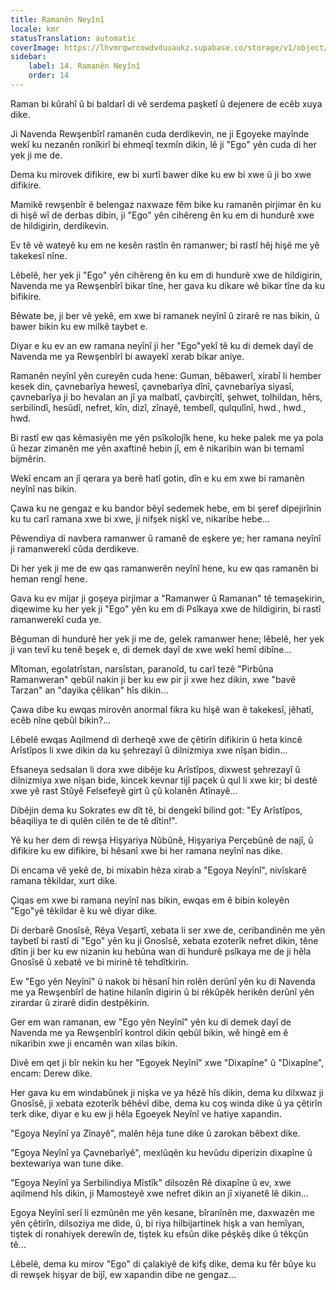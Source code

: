 ```yaml
---
title: Ramanên Neyînî
locale: kmr
statusTranslation: automatic
coverImage: https://lhvmrqwrcowdvduuaukz.supabase.co/storage/v1/object/public/strapi-uploads/small_cover-tratado-de-psicologia-revolucionaria.webp-5e15e1cec4e0ebebcde5d7fc7565d8fd.webp
sidebar:
    label: 14. Ramanên Neyînî
    order: 14
---
```

Raman bi kûrahî û bi baldarî di vê serdema paşketî û dejenere de ecêb xuya dike.

Ji Navenda Rewşenbîrî ramanên cuda derdikevin, ne ji Egoyeke mayînde wekî ku nezanên ronîkirî bi ehmeqî texmîn dikin, lê ji "Ego" yên cuda di her yek ji me de.

Dema ku mirovek difikire, ew bi xurtî bawer dike ku ew bi xwe û ji bo xwe difikire.

Mamikê rewşenbîr ê belengaz naxwaze fêm bike ku ramanên pirjimar ên ku di hişê wî de derbas dibin, ji "Ego" yên cihêreng ên ku em di hundurê xwe de hildigirin, derdikevin.

Ev tê vê wateyê ku em ne kesên rastîn ên ramanwer; bi rastî hêj hişê me yê takekesî nîne.

Lêbelê, her yek ji "Ego" yên cihêreng ên ku em di hundurê xwe de hildigirin, Navenda me ya Rewşenbîrî bikar tîne, her gava ku dikare wê bikar tîne da ku bifikire.

Bêwate be, ji ber vê yekê, em xwe bi ramanek neyînî û zirarê re nas bikin, û bawer bikin ku ew milkê taybet e.

Diyar e ku ev an ew ramana neyînî ji her "Ego"yekî tê ku di demek dayî de Navenda me ya Rewşenbîrî bi awayekî xerab bikar aniye.

Ramanên neyînî yên cureyên cuda hene: Guman, bêbawerî, xirabî li hember kesek din, çavnebarîya hewesî, çavnebarîya dînî, çavnebarîya siyasî, çavnebarîya ji bo hevalan an jî ya malbatî, çavbirçîtî, şehwet, tolhildan, hêrs, serbilindî, hesûdî, nefret, kîn, dizî, zînayê, tembelî, qulqulînî, hwd., hwd., hwd.

Bi rastî ew qas kêmasiyên me yên psîkolojîk hene, ku heke palek me ya pola û hezar zimanên me yên axaftinê hebin jî, em ê nikaribin wan bi temamî bijmêrin.

Wekî encam an jî qerara ya berê hatî gotin, dîn e ku em xwe bi ramanên neyînî nas bikin.

Çawa ku ne gengaz e ku bandor bêyî sedemek hebe, em bi şeref dipejirînin ku tu carî ramana xwe bi xwe, ji nifşek nişkî ve, nikaribe hebe...

Pêwendiya di navbera ramanwer û ramanê de eşkere ye; her ramana neyînî ji ramanwerekî cûda derdikeve.

Di her yek ji me de ew qas ramanwerên neyînî hene, ku ew qas ramanên bi heman rengî hene.

Gava ku ev mijar ji goşeya pirjimar a "Ramanwer û Ramanan" tê temaşekirin, diqewime ku her yek ji "Ego" yên ku em di Psîkaya xwe de hildigirin, bi rastî ramanwerekî cuda ye.

Bêguman di hundurê her yek ji me de, gelek ramanwer hene; lêbelê, her yek ji van tevî ku tenê beşek e, di demek dayî de xwe wekî hemî dibîne...

Mîtoman, egolatrîstan, narsîstan, paranoîd, tu carî tezê "Pirbûna Ramanweran" qebûl nakin ji ber ku ew pir ji xwe hez dikin, xwe "bavê Tarzan" an "dayika çêlikan" hîs dikin...

Çawa dibe ku ewqas mirovên anormal fikra ku hişê wan ê takekesî, jêhatî, ecêb nîne qebûl bikin?...

Lêbelê ewqas Aqilmend di derheqê xwe de çêtirîn difikirin û heta kincê Arîstîpos li xwe dikin da ku şehrezayî û dilnizmiya xwe nîşan bidin...

Efsaneya sedsalan li dora xwe dibêje ku Arîstîpos, dixwest şehrezayî û dilnizmiya xwe nîşan bide, kincek kevnar tijî paçek û qul li xwe kir; bi destê xwe yê rast Stûyê Felsefeyê girt û çû kolanên Atînayê...

Dibêjin dema ku Sokrates ew dît tê, bi dengekî bilind got: "Ey Arîstîpos, bêaqiliya te di qulên cilên te de tê dîtin!".

Yê ku her dem di rewşa Hişyariya Nûbûnê, Hişyariya Perçebûnê de najî, û difikire ku ew difikire, bi hêsanî xwe bi her ramana neyînî nas dike.

Di encama vê yekê de, bi mixabin hêza xirab a "Egoya Neyînî", nivîskarê ramana têkildar, xurt dike.

Çiqas em xwe bi ramana neyînî nas bikin, ewqas em ê bibin koleyên "Ego"yê têkildar ê ku wê diyar dike.

Di derbarê Gnosîsê, Rêya Veşartî, xebata li ser xwe de, ceribandinên me yên taybetî bi rastî di "Ego" yên ku ji Gnosîsê, xebata ezoterîk nefret dikin, têne dîtin ji ber ku ew nizanin ku hebûna wan di hundurê psîkaya me de ji hêla Gnosîsê û xebatê ve bi mirinê tê tehdîtkirin.

Ew "Ego yên Neyînî" û nakok bi hêsanî hin rolên derûnî yên ku di Navenda me ya Rewşenbîrî de hatine hilanîn digirin û bi rêkûpêk herikên derûnî yên zirardar û zirarê didin destpêkirin.

Ger em wan ramanan, ew "Ego yên Neyînî" yên ku di demek dayî de Navenda me ya Rewşenbîrî kontrol dikin qebûl bikin, wê hingê em ê nikaribin xwe ji encamên wan xilas bikin.

Divê em qet ji bîr nekin ku her "Egoyek Neyînî" xwe "Dixapîne" û "Dixapîne", encam: Derew dike.

Her gava ku em windabûnek ji nişka ve ya hêzê hîs dikin, dema ku dilxwaz ji Gnosîsê, ji xebata ezoterîk bêhêvî dibe, dema ku coş winda dike û ya çêtirîn terk dike, diyar e ku ew ji hêla Egoeyek Neyînî ve hatiye xapandin.

"Egoya Neyînî ya Zînayê", malên hêja tune dike û zarokan bêbext dike.

"Egoya Neyînî ya Çavnebarîyê", mexlûqên ku hevûdu diperizin dixapîne û bextewariya wan tune dike.

"Egoya Neyînî ya Serbilindiya Mîstîk" dilsozên Rê dixapîne û ev, xwe aqilmend hîs dikin, ji Mamosteyê xwe nefret dikin an jî xiyanetê lê dikin...

Egoya Neyînî serî li ezmûnên me yên kesane, bîranînên me, daxwazên me yên çêtirîn, dilsoziya me dide, û, bi riya hilbijartinek hişk a van hemîyan, tiştek di ronahiyek derewîn de, tiştek ku efsûn dike pêşkêş dike û têkçûn tê...

Lêbelê, dema ku mirov "Ego" di çalakiyê de kifş dike, dema ku fêr bûye ku di rewşek hişyar de bijî, ew xapandin dibe ne gengaz...

